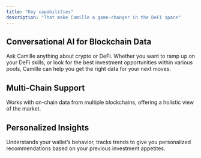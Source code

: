 ```yaml
---
title: "Key capabilities"
description: "That make Camille a game-changer in the DeFi space"
---
```


## Conversational AI for Blockchain Data

Ask Camille anything about crypto or DeFi. Whether you want to ramp up on your DeFi skills, or look for the best investment opportunities within various pools, Camille can help you get the right data for your next moves.

## Multi-Chain Support

Works with on-chain data from multiple blockchains, offering a holistic view of the market.

## Personalized Insights

Understands your wallet’s behavior, tracks trends to give you personalized recommendations based on your previous investment appetites.
